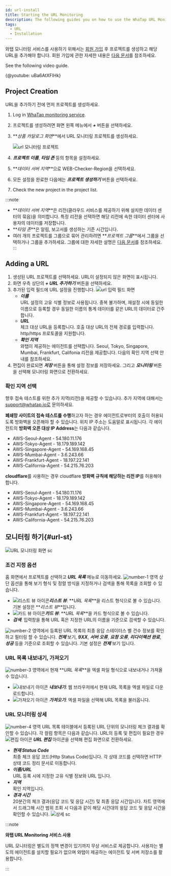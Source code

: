 ```yaml
---
id: url-install
title: Starting the URL Monitoring
description: The following guides you on how to use the WhaTap URL Monitoring service.
tags:
  - URL
  - Installation
---
```



와탭 모니터링 서비스를 사용하기 위해서는 [회원 가입](https://www.whatap.io/ko/signup/) 후 프로젝트를 생성하고 해당 URL을 추가해야 합니다. 회원 가입에 관한 자세한 내용은 [다음 문서](../account/account-manage)를 참조하세요.

See the following video guide.

{@youtube: uBa6AtXFlHk}

## Project Creation

URL을 추가하기 전에 먼저 프로젝트를 생성하세요.

1.  Log in [WhaTap monitoring service](https://service.whatap.io).

2.  프로젝트를 생성하려면 화면 왼쪽 메뉴에서 **_+ <TR sid='project_add_btn'/>_** 버튼을 선택하세요.

3.  **_상품 카달로그 화면_**에서 URL 모니터링 프로젝트를 생성하세요.

    ![url 모니터링 프로젝트](/img/url-project.png)  

4.  **_프로젝트 이름_**, **_타임 존_** 등의 항목을 설정하세요.

5.  **_데이터 서버 지역_**으로 WEB-Checker-Region을 선택하세요.

6.  모든 설정을 완료한 다음에는 **_프로젝트 생성하기_** 버튼을 선택하세요.

7.  Check the new project in the project list.

:::note

-   **_데이터 서버 지역_**은 리전(클라우드 서비스를 제공하기 위해 설치한 데이터 센터의 묶음)을 의미합니다. 특정 리전을 선택하면 해당 리전에 속한 데이터 센터에 사용자의 데이터를 저장합니다.
-   **_타임 존_**은 알림, 보고서를 생성하는 기준 시간입니다.
-   여러 개의 프로젝트를 그룹으로 묶어 관리하려면 **_프로젝트 그룹_**에서 그룹을 선택하거나 그룹을 추가하세요. 그룹에 대한 자세한 설명은 [다음 문서](../project/group)를 참조하세요.
:::

## Adding a URL

1.  생성된 URL 프로젝트를 선택하세요. URL이 설정되지 않은 화면이 표시됩니다.
2.  화면 우측 상단의 **_+ URL 추가하기_** 버튼을 선택하세요. 
3.  추가된 입력 필드에 URL 설정을 진행합니다.
    ![url 입력 필드 화면](https://img.whatap.io/media/images/Screenshot_2021-01-15_ddd_15299_-_URL_Monitoring.png)
    -   **_이름_**<br/>
          URL 설정의 고유 식별 정보로 사용됩니다. 중복 불가하며, 재설정 시에 동일한 이름으로 등록할 경우 동일한 이름의 통계 데이터를 같은 URL의 데이터로 간주합니다.
    -   **_URL_**<br/>
          체크 대상 URL을 등록합니다. 호출 대상 URL의 전체 경로를 입력합니다. http/https 프로토콜을 지원합니다.
    -   **_확인 지역_**<br/>
          와탭이 제공하는 에이전트를 선택합니다. Seoul, Tokyo, Singapore, Mumbai, Frankfurt, Califonia 리전을 제공합니다. 다음의 확인 지역 선택 안내를 참조하세요.
4.  편집이 완료되면 **_저장_** 버튼을 통해 설정 정보를 저장하세요. 그리고 **_모니터링_** 버튼을 선택해 모니터링 화면으로 전환하세요.

### 확인 지역 선택

향후 접속 테스트를 위한 추가 지역(리전)을 제공할 수 있습니다. 추가 지역에 대해서는 support@whatap.io로 문의하세요.

**폐쇄망 사이트의 접속 테스트를 수행**하고자 하는 경우 에이전트로부터의 호출이 허용되도록 방화벽을 오픈해야 할 수 있습니다. 위치 IP 주소는 도움말로 표시됩니다. 각 에이전트의 **방화벽 오픈 대상 IP Address**는 다음과 같습니다.

-   AWS-Seoul-Agent - 54.180.11.176
-   AWS-Tokyo-Agent - 18.179.189.142
-   AWS-Singapore-Agent - 54.169.168.45
-   AWS-Mumbai-Agent - 3.6.243.66
-   AWS-Frankfurt-Agent - 18.197.22.141
-   AWS-California-Agent - 54.215.76.203

**cloudflare**를 사용하는 경우 cloudflare **방화벽 규칙에 해당하는 리전 IP**를 허용해야 합니다.

-   AWS-Seoul-Agent - 54.180.11.176
-   AWS-Tokyo-Agent - 18.179.189.142
-   AWS-Singapore-Agent - 54.169.168.45
-   AWS-Mumbai-Agent - 3.6.243.66
-   AWS-Frankfurt-Agent - 18.197.22.141
-   AWS-California-Agent - 54.215.76.203 

## 모니터링 하기{#url-st}

![URL 모니터링 화면 sc](/img/url-monitoring.png)

### 조건 지정 옵션

홈 화면에서 프로젝트를 선택하고 **_URL 목록_** 메뉴로 이동하세요. ![number-1](/img/number-01.png) 영역 상단 옵션을 통해 보기 형식 및 정렬 방식을 지정하거나 검색을 통해 목록을 조회할 수 있습니다.

-   ![리스트 뷰 아이콘](/img/ic-list.svg)**_리스트 뷰_**: **_URL 목록_**을 리스트 형식으로 볼 수 있습니다. 기본 설정은 **_리스트 뷰_**입니다. 
-   ![카드 뷰 아이콘](/img/ic-project.svg)**_카드 뷰_**: **_URL 목록_**을 카드 형식으로 볼 수 있습니다.
-   **_검색_**: 입력창을 통해 URL 혹은 지정한 URL의 이름을 기준으로 검색할 수 있습니다.

![number-2](/img/number-02.png) 영역에서 등록된 URL 목록의 최종 응답 스테이터스 별 건수 정보를 확인하고 필터링 할 수 있습니다. **_전체_** 보기, **_9XX_**, **_서버 오류_**, **_요청 오류_**, **_리다이렉션 완료_**, **_성공_** 등을 기준으로 조회할 수 있습니다. 기본 설정은 **_전체_** 보기 입니다. 

### URL 목록 내보내기, 가져오기

![number-3](/img/number-03.png) 영역에서 현재 **_URL 목록_**을 엑셀 파일 형식으로 내보내거나 가져올 수 있습니다. 

-   ![내보내기 아이콘](/img/ico-export.svg) **_내보내기_**: 웹 브라우저에서 현재 URL 목록을 엑셀 파일로 다운로드합니다.
-   ![가져오기 아이콘](/img/ico-import.svg) **_가져오기_**: 엑셀 파일을 선택해 URL 목록을 불러옵니다. 

### URL 모니터링 상세

![number-4](/img/number-04.png) 영역 URL 목록 테이블에서 등록된 URL 단위의 모니터링 체크 결과를 확인할 수 있습니다. 각 컬럼 항목은 다음과 같습니다. URL의 등록 및 편집이 필요한 경우 ![편집 아이콘](/img/ic-edit.svg) **_URL 편집_** 아이콘을 선택해 편집 화면으로 전환하세요.

-   **_현재 Status Code_**<br/>
      최종 체크 응답 코드(Http Status Code)입니다. 각 상태 코드를 선택하면 HTTP 상태 코드 정리 문서로 이동합니다.
-   **_이름/URL_**<br/>
      URL 등록 시에 지정한 고유 식별 정보와 URL 입니다.
-   **_지역_**<br/>
      확인 지역입니다.
-   **_경과 시간_**<br/>
      20분간의 체크 결과(응답 코드 및 응답 시간) 및 최종 응답 시간입니다. 차트 영역에서 드래그해 시간 범위 조회 시 다음과 같이 해당 시간대의 응답 코드 및 응답 시간을 확인할 수 있습니다.
      ![상세 sc](/img/url-monitoring-dt.png)

:::note 

**와탭 URL Monitoring 서비스 사용**

URL 모니터링은 별도의 정책 변경이 있기까지 무상 서비스로 제공합니다. 사용자는 별도의 에이전트를 설치할 필요가 없으며 와탭이 제공하는 에이전트 및 서버 저장소를 활용합니다.

:::
